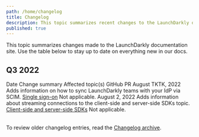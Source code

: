 ```yaml
---
path: /home/changelog
title: Changelog
description: This topic summarizes recent changes to the LaunchDarkly documentation.
published: true
---
```


This topic summarizes changes made to the LaunchDarkly documentation site. Use the table below to stay up to date on everything new in our docs.

## Q3 2022

<Table>
  <TableHeader>
    <TableHeadCell>Date</TableHeadCell>
    <TableHeadCell>Change summary</TableHeadCell>
    <TableHeadCell>Affected topic(s)</TableHeadCell>
    <TableHeadCell>GitHub PR</TableHeadCell>
  </TableHeader>
  <TableBody>
  <TableRow>
    <TableCell>August TKTK, 2022</TableCell>
    <TableCell>Adds information on how to sync LaunchDarkly teams with your IdP via SCIM.</TableCell>
   <TableCell><a href="/home/account-security/sso">Single sign-on</a></TableCell>
   <TableCell>Not applicable.</TableCell>
  </TableRow>
  <TableRow>
    <TableCell>August 2, 2022</TableCell>
    <TableCell>Adds information about streaming connections to the client-side and server-side SDKs topic.</TableCell>
    <TableCell><a href="/sdk/concepts/client-side-server-side">Client-side and server-side SDKs</a></TableCell>
    <TableCell>Not applicable.</TableCell>
  </TableRow>
  </TableBody>
</Table>

To review older changelog entries, read the [Changelog archive](/home/changelog/archive).

